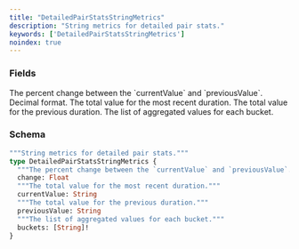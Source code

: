 ```yaml
---
title: "DetailedPairStatsStringMetrics"
description: "String metrics for detailed pair stats."
keywords: ['DetailedPairStatsStringMetrics']
noindex: true
---
```


### Fields

<ResponseField name="change" type="Float">
  The percent change between the `currentValue` and `previousValue`. Decimal format.
</ResponseField>

<ResponseField name="currentValue" type="String">
  The total value for the most recent duration.
</ResponseField>

<ResponseField name="previousValue" type="String">
  The total value for the previous duration.
</ResponseField>

<ResponseField name="buckets" type="[String]!" required>
  The list of aggregated values for each bucket.
</ResponseField>

### Schema


```graphql 
"""String metrics for detailed pair stats."""
type DetailedPairStatsStringMetrics {
  """The percent change between the `currentValue` and `previousValue`. Decimal format."""
  change: Float
  """The total value for the most recent duration."""
  currentValue: String
  """The total value for the previous duration."""
  previousValue: String
  """The list of aggregated values for each bucket."""
  buckets: [String]!
}
```
